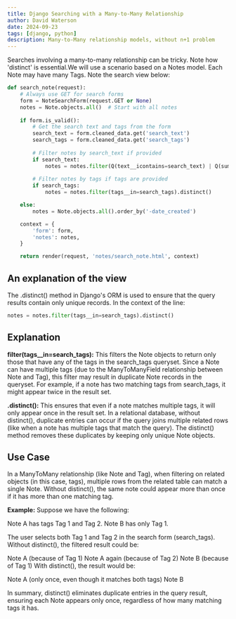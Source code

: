 ```yaml
---
title: Django Searching with a Many-to-Many Relationship
author: David Waterson
date: 2024-09-23
tags: [django, python]
description: Many-to-Many relationship models, without n+1 problem
---
```

Searches involving a many-to-many relationship can be tricky. Note how 'distinct' is essential.We will use a scenario based on a Notes model. Each Note may have many Tags. Note the search view below:

```python
def search_note(request):
    # Always use GET for search forms
    form = NoteSearchForm(request.GET or None)
    notes = Note.objects.all()  # Start with all notes
    
    if form.is_valid():
        # Get the search text and tags from the form
        search_text = form.cleaned_data.get('search_text')
        search_tags = form.cleaned_data.get('search_tags')
        
        # Filter notes by search_text if provided
        if search_text:
            notes = notes.filter(Q(text__icontains=search_text) | Q(summary__icontains=search_text))
        
        # Filter notes by tags if tags are provided
        if search_tags:
            notes = notes.filter(tags__in=search_tags).distinct()

    else:
        notes = Note.objects.all().order_by('-date_created')

    context = {
        'form': form,
        'notes': notes,
    }

    return render(request, 'notes/search_note.html', context)
```

## An explanation of the view

The .distinct() method in Django's ORM is used to ensure that the query results contain only unique records. In the context of the line:

```python
notes = notes.filter(tags__in=search_tags).distinct()
```
## Explanation

**filter(tags__in=search_tags):** This filters the Note objects to return only those that have any of the tags in the search_tags queryset. Since a Note can have multiple tags (due to the ManyToManyField relationship between Note and Tag), this filter may result in duplicate Note records in the queryset. For example, if a note has two matching tags from search_tags, it might appear twice in the result set.

**.distinct():** This ensures that even if a note matches multiple tags, it will only appear once in the result set. In a relational database, without distinct(), duplicate entries can occur if the query joins multiple related rows (like when a note has multiple tags that match the query). The distinct() method removes these duplicates by keeping only unique Note objects.

## Use Case

In a ManyToMany relationship (like Note and Tag), when filtering on related objects (in this case, tags), multiple rows from the related table can match a single Note. Without distinct(), the same note could appear more than once if it has more than one matching tag.

**Example:**
Suppose we have the following:

Note A has tags Tag 1 and Tag 2.
Note B has only Tag 1.

The user selects both Tag 1 and Tag 2 in the search form (search_tags).
Without distinct(), the filtered result could be:

Note A (because of Tag 1)
Note A again (because of Tag 2)
Note B (because of Tag 1)
With distinct(), the result would be:

Note A (only once, even though it matches both tags)
Note B

In summary, distinct() eliminates duplicate entries in the query result, ensuring each Note appears only once, regardless of how many matching tags it has.






